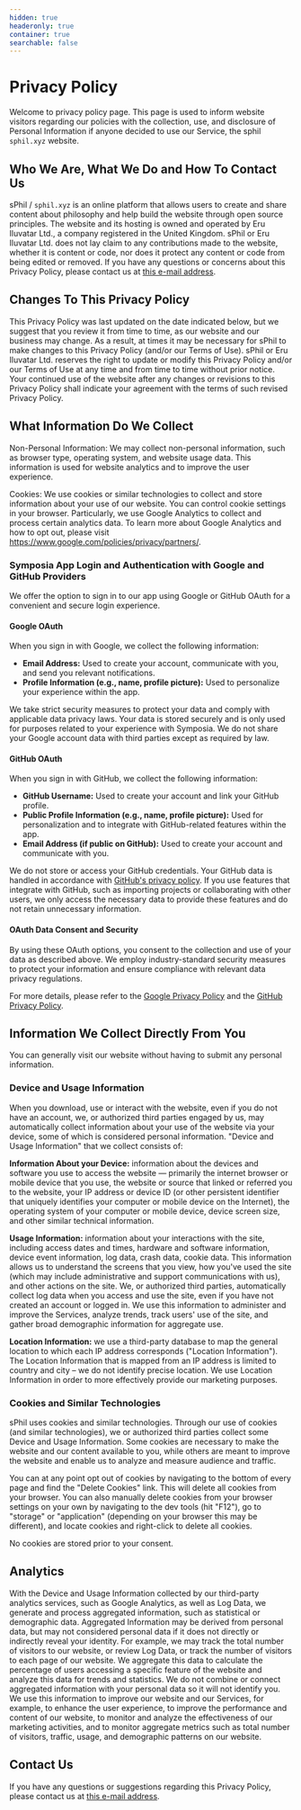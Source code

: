 ```yaml
---
hidden: true
headeronly: true
container: true
searchable: false
---
```


# Privacy Policy

Welcome to privacy policy page. This page is used to inform website visitors
regarding our policies with the collection, use, and disclosure of Personal
Information if anyone decided to use our Service, the sphil `sphil.xyz` website.

## Who We Are, What We Do and How To Contact Us

sPhil / `sphil.xyz` is an online platform that allows users to create and share
content about philosophy and help build the website through open source
principles. The website and its hosting is owned and operated by Eru Iluvatar
Ltd., a company registered in the United Kingdom. sPhil or Eru Iluvatar Ltd.
does not lay claim to any contributions made to the website, whether it is
content or code, nor does it protect any content or code from being edited or
removed. If you have any questions or concerns about this Privacy Policy, please
contact us at [this e-mail address](mailto:service@systemphil.com).

## Changes To This Privacy Policy

This Privacy Policy was last updated on the date indicated below, but we suggest
that you review it from time to time, as our website and our business may
change. As a result, at times it may be necessary for sPhil to make changes to
this Privacy Policy (and/or our Terms of Use). sPhil or Eru Iluvatar Ltd.
reserves the right to update or modify this Privacy Policy and/or our Terms of
Use at any time and from time to time without prior notice. Your continued use
of the website after any changes or revisions to this Privacy Policy shall
indicate your agreement with the terms of such revised Privacy Policy.

## What Information Do We Collect

Non-Personal Information: We may collect non-personal information, such as
browser type, operating system, and website usage data. This information is used
for website analytics and to improve the user experience.

Cookies: We use cookies or similar technologies to collect and store information
about your use of our website. You can control cookie settings in your browser.
Particularly, we use Google Analytics to collect and process certain analytics
data. To learn more about Google Analytics and how to opt out, please visit
https://www.google.com/policies/privacy/partners/.

### Symposia App Login and Authentication with Google and GitHub Providers

We offer the option to sign in to our app using Google or GitHub OAuth for a
convenient and secure login experience.

#### Google OAuth

When you sign in with Google, we collect the following information:

-   **Email Address:** Used to create your account, communicate with you, and
    send you relevant notifications.
-   **Profile Information (e.g., name, profile picture):** Used to personalize
    your experience within the app.

We take strict security measures to protect your data and comply with applicable
data privacy laws. Your data is stored securely and is only used for purposes
related to your experience with Symposia. We do not share your Google account
data with third parties except as required by law.

#### GitHub OAuth

When you sign in with GitHub, we collect the following information:

-   **GitHub Username:** Used to create your account and link your GitHub
    profile.
-   **Public Profile Information (e.g., name, profile picture):** Used for
    personalization and to integrate with GitHub-related features within the
    app.
-   **Email Address (if public on GitHub):** Used to create your account and
    communicate with you.

We do not store or access your GitHub credentials. Your GitHub data is handled
in accordance with [GitHub's privacy policy](https://github.com/privacy). If you
use features that integrate with GitHub, such as importing projects or
collaborating with other users, we only access the necessary data to provide
these features and do not retain unnecessary information.

#### OAuth Data Consent and Security

By using these OAuth options, you consent to the collection and use of your data
as described above. We employ industry-standard security measures to protect
your information and ensure compliance with relevant data privacy regulations.

For more details, please refer to the
[Google Privacy Policy](https://policies.google.com/privacy) and the
[GitHub Privacy Policy](https://github.com/privacy).

## Information We Collect Directly From You

You can generally visit our website without having to submit any personal
information.

### Device and Usage Information

When you download, use or interact with the website, even if you do not have an
account, we, or authorized third parties engaged by us, may automatically
collect information about your use of the website via your device, some of which
is considered personal information. "Device and Usage Information" that we
collect consists of:

**Information About your Device:** information about the devices and software
you use to access the website — primarily the internet browser or mobile device
that you use, the website or source that linked or referred you to the website,
your IP address or device ID (or other persistent identifier that uniquely
identifies your computer or mobile device on the Internet), the operating system
of your computer or mobile device, device screen size, and other similar
technical information.

**Usage Information:** information about your interactions with the site,
including access dates and times, hardware and software information, device
event information, log data, crash data, cookie data. This information allows us
to understand the screens that you view, how you've used the site (which may
include administrative and support communications with us), and other actions on
the site. We, or authorized third parties, automatically collect log data when
you access and use the site, even if you have not created an account or logged
in. We use this information to administer and improve the Services, analyze
trends, track users' use of the site, and gather broad demographic information
for aggregate use.

**Location Information:** we use a third-party database to map the general
location to which each IP address corresponds ("Location Information"). The
Location Information that is mapped from an IP address is limited to country and
city – we do not identify precise location. We use Location Information in order
to more effectively provide our marketing purposes.

### Cookies and Similar Technologies

sPhil uses cookies and similar technologies. Through our use of cookies (and
similar technologies), we or authorized third parties collect some Device and
Usage Information. Some cookies are necessary to make the website and our
content available to you, while others are meant to improve the website and
enable us to analyze and measure audience and traffic.

You can at any point opt out of cookies by navigating to the bottom of every
page and find the "Delete Cookies" link. This will delete all cookies from your
browser. You can also manually delete cookies from your browser settings on your
own by navigating to the dev tools (hit "F12"), go to "storage" or "application"
(depending on your browser this may be different), and locate cookies and
right-click to delete all cookies.

No cookies are stored prior to your consent.

## Analytics

With the Device and Usage Information collected by our third-party analytics
services, such as Google Analytics, as well as Log Data, we generate and process
aggregated information, such as statistical or demographic data. Aggregated
Information may be derived from personal data, but may not considered personal
data if it does not directly or indirectly reveal your identity. For example, we
may track the total number of visitors to our website, or review Log Data, or
track the number of visitors to each page of our website. We aggregate this data
to calculate the percentage of users accessing a specific feature of the website
and analyze this data for trends and statistics. We do not combine or connect
aggregated information with your personal data so it will not identify you. We
use this information to improve our website and our Services, for example, to
enhance the user experience, to improve the performance and content of our
website, to monitor and analyze the effectiveness of our marketing activities,
and to monitor aggregate metrics such as total number of visitors, traffic,
usage, and demographic patterns on our website.

## Contact Us

If you have any questions or suggestions regarding this Privacy Policy, please
contact us at [this e-mail address](mailto:service@systemphil.com).
